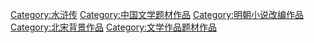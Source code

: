 [[Category:水浒传|Category:水浒传]]
[[Category:中国文学题材作品|Category:中国文学题材作品]]
[[Category:明朝小说改编作品|Category:明朝小说改编作品]]
[[Category:北宋背景作品|Category:北宋背景作品]]
[[Category:文学作品题材作品|Category:文学作品题材作品]]